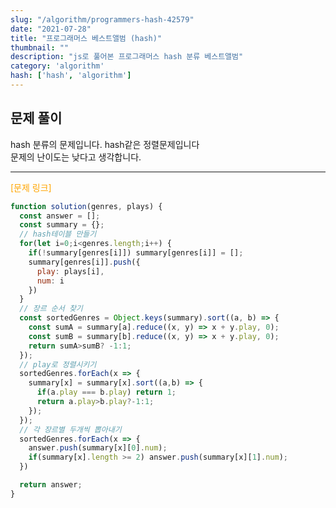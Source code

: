 ```yaml
---
slug: "/algorithm/programmers-hash-42579"
date: "2021-07-28"
title: "프로그래머스 베스트앨범 (hash)"
thumbnail: ""
description: "js로 풀어본 프로그래머스 hash 분류 베스트앨범"
category: 'algorithm'
hash: ['hash', 'algorithm']
---
```


## 문제 풀이

hash 분류의 문제입니다. hash같은 정렬문제입니다<br/>
문제의 난이도는 낮다고 생각합니다.<br/>

---
<a href="https://programmers.co.kr/learn/courses/30/lessons/42579"
style="color: orange;text-decoration: none;">
[문제 링크]
</a>

```javascript
function solution(genres, plays) {
  const answer = [];
  const summary = {};
  // hash테이블 만들기
  for(let i=0;i<genres.length;i++) {
    if(!summary[genres[i]]) summary[genres[i]] = [];
    summary[genres[i]].push({
      play: plays[i],
      num: i
    })
  }
  // 장르 순서 찾기
  const sortedGenres = Object.keys(summary).sort((a, b) => {
    const sumA = summary[a].reduce((x, y) => x + y.play, 0);
    const sumB = summary[b].reduce((x, y) => x + y.play, 0);
    return sumA>sumB? -1:1;
  });
  // play로 정렬시키기
  sortedGenres.forEach(x => {
    summary[x] = summary[x].sort((a,b) => {
      if(a.play === b.play) return 1;
      return a.play>b.play?-1:1;
    });
  });
  // 각 장르별 두개씩 뽑아내기
  sortedGenres.forEach(x => {
    answer.push(summary[x][0].num);
    if(summary[x].length >= 2) answer.push(summary[x][1].num);
  })

  return answer;
}

```
